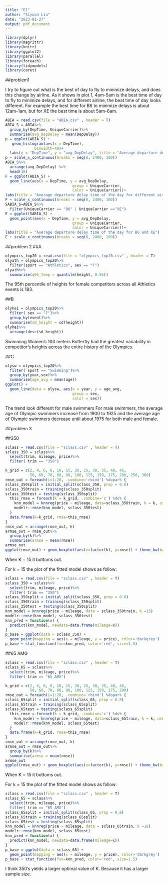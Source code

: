 ---
title: "E1"
author: "Siyuan Liu"
date: "2023-01-27"
output: pdf_document
---

```{r load-packages, include=FALSE}
library(dplyr)
library(magrittr)
library(knitr)
library(ggplot2)
library(parallel)
library(foreach)
library(tidymodels)
library(caret)
```

##problem1

I try to figure out what is the best of day to fly to minimize delays, and does this change by airline. As it shows in plot 1, 4am-5am is the best time of day to fly to minimize delays, and for different airline, the beat time of day looks different. For example the best time for B6 to minimize delays is about 12am-1am, but for XE the best time is about 5am-6am.

```{r echo=FALSE}
ABIA = read.csv(file = "ABIA.csv" , header = T)
ABIA_S = ABIA%>%
  group_by(DepTime, UniqueCarrier)%>%
  summarise(avg_DepDelay = mean(DepDelay))
p = ggplot(ABIA_S) +
   geom_histogram(aes(x = DepTime),
             binwidth=40)+
  labs(x = "DepTime", y = "avg_DepDelay", title = "Average departure delay time of the day ")
p + scale_x_continuous(breaks = seq(0, 2400, 100))     
ABIA_S%>%
  arrange(avg_DepDelay) %>%
  head(10)
F = ggplot(ABIA_S) +
  geom_line(aes(x = DepTime, y = avg_DepDelay,
                              group = UniqueCarrier,
                              color = UniqueCarrier))+
labs(title = "Average departure delay time of the day for different airline")
F + scale_x_continuous(breaks = seq(0, 2400, 100))
SABIA_S=ABIA_S%>%
  filter(UniqueCarrier == "B6" | UniqueCarrier =="XE")
E = ggplot(SABIA_S) +
  geom_point(aes(x = DepTime, y = avg_DepDelay,
                              group = UniqueCarrier,
                              color = UniqueCarrier))+
labs(title = "Average departure delay time of the day for B6 and XE")
E + scale_x_continuous(breaks = seq(0, 2400, 100))
```


##problem 2
##A
```{r echo=FALSE}
olympics_top20 = read.csv(file = "olympics_top20.csv" , header = T)
olyath = olympics_top20%>%
  filter(sport == "Athletics", sex == "F")
olyath%>%
  summarise(q95_temp = quantile(height, 0.95))
```
The 95th percentile of heights for female competitors across all Athletics events is 183.

##B
```{r echo=FALSE}
olyhei = olympics_top20%>%
  filter( sex == "F")%>%
  group_by(event)%>%
  summarise(sd_height = sd(height))
olyhei%>%
  arrange(desc(sd_height))
```
Swimming Women's 100 meters Butterfly had the greatest variability in competitor's heights across the entire history of the Olympics.

##C
```{r echo=FALSE}
olysw = olympics_top20%>%
  filter( sport == "Swimming")%>%
  group_by(year,sex)%>%
  summarise(age_avg = mean(age))
ggplot() +
  geom_line(data = olysw, aes(x = year, y = age_avg,
                              group = sex,
                              color = sex))
```
The trend look different for male swimmers For male swimmers, the average age of Olympic swimmers increase from 1900 to 1925 and the average age of Olympic swimmers decrease until about 1975 for both male and female.



##problem 3  

##350
```{r echo=FALSE}
sclass = read.csv(file = "sclass.csv" , header = T)
sclass_350 = sclass%>%
  select(trim, mileage, price)%>%
  filter( trim == "350")

k_grid = c(2, 4, 6, 8, 10, 15, 20, 25, 30, 35, 40, 45,
           50, 60, 70, 80, 90, 100, 125, 150, 175, 200, 250, 300)
rmse_out = foreach(i=1:20, .combine='rbind') %dopar% {
sclass_350split = initial_split(sclass_350, prop = 0.8)
sclass_350train = training(sclass_350split)
sclass_350test = testing(sclass_350split)
  this_rmse = foreach(k = k_grid, .combine='c') %do% {
    knn_model = knnreg(price ~ mileage, data=sclass_350train, k = k, use.all=TRUE)
    modelr::rmse(knn_model, sclass_350test)
  }
  data.frame(k=k_grid, rmse=this_rmse)
}
rmse_out = arrange(rmse_out, k)
armse_out = rmse_out%>%
  group_by(k)%>%
  summarise(armse = mean(rmse))
armse_out
ggplot(rmse_out) + geom_boxplot(aes(x=factor(k), y=rmse)) + theme_bw(base_size=7)
```
When K = 15 it bottoms out.

For k = 15 the plot of the fitted model shows as follow:
```{r echo=FALSE}
sclass = read.csv(file = "sclass.csv" , header = T)
sclass_350 = sclass%>%
  select(trim, mileage, price)%>%
  filter( trim == "350")
sclass_350split = initial_split(sclass_350, prop = 0.8)
sclass_350train = training(sclass_350split)
sclass_350test = testing(sclass_350split)
knn_model = knnreg(price ~ mileage, data = sclass_350train, k =15)
modelr::rmse(knn_model, sclass_350test)
knn_pred = function(x) {
  predict(knn_model, newdata=data.frame(mileage=x))
}
p_base = ggplot(data = sclass_350) + 
  geom_point(mapping = aes(x = mileage, y = price), color='darkgrey')
p_base + stat_function(fun=knn_pred, color='red', size=1.5)

```




##65 AMG
```{r echo=FALSE}
sclass = read.csv(file = "sclass.csv" , header = T)
sclass_65 = sclass%>%
  select(trim, mileage, price)%>%
  filter( trim == "65 AMG")

k_grid = c(2, 4, 6, 8, 10, 15, 20, 25, 30, 35, 40, 45,
           50, 60, 70, 80, 90, 100, 125, 150, 175, 200)
rmse_out = foreach(i=1:20, .combine='rbind') %dopar% {
sclass_65split = initial_split(sclass_65, prop = 0.8)
sclass_65train = training(sclass_65split)
sclass_65test = testing(sclass_65split)
  this_rmse = foreach(k = k_grid, .combine='c') %do% {
    knn_model = knnreg(price ~ mileage, data=sclass_65train, k = k, use.all=TRUE)
    modelr::rmse(knn_model, sclass_65test)
  }
  data.frame(k=k_grid, rmse=this_rmse)
}
rmse_out = arrange(rmse_out, k)
armse_out = rmse_out%>%
  group_by(k)%>%
  summarise(armse = mean(rmse))
armse_out
ggplot(rmse_out) + geom_boxplot(aes(x=factor(k), y=rmse)) + theme_bw(base_size=7)
```
When K = 15 it bottoms out.

For k = 15 the plot of the fitted model shows as follow:
```{r echo=FALSE}
sclass = read.csv(file = "sclass.csv" , header = T)
sclass_65 = sclass%>%
  select(trim, mileage, price)%>%
  filter( trim == "65 AMG")
sclass_65split = initial_split(sclass_65, prop = 0.8)
sclass_65train = training(sclass_65split)
sclass_65test = testing(sclass_65split)
knn_model = knnreg(price ~ mileage, data = sclass_65train, k =10)
modelr::rmse(knn_model, sclass_65test)
knn_pred = function(x) {
  predict(knn_model, newdata=data.frame(mileage=x))
}
p_base = ggplot(data = sclass_65) + 
  geom_point(mapping = aes(x = mileage, y = price), color='darkgrey')
p_base + stat_function(fun=knn_pred, color='red', size=1.5)
```
I think 350's yields a larger optimal value of K. Because it has a larger sample size.


